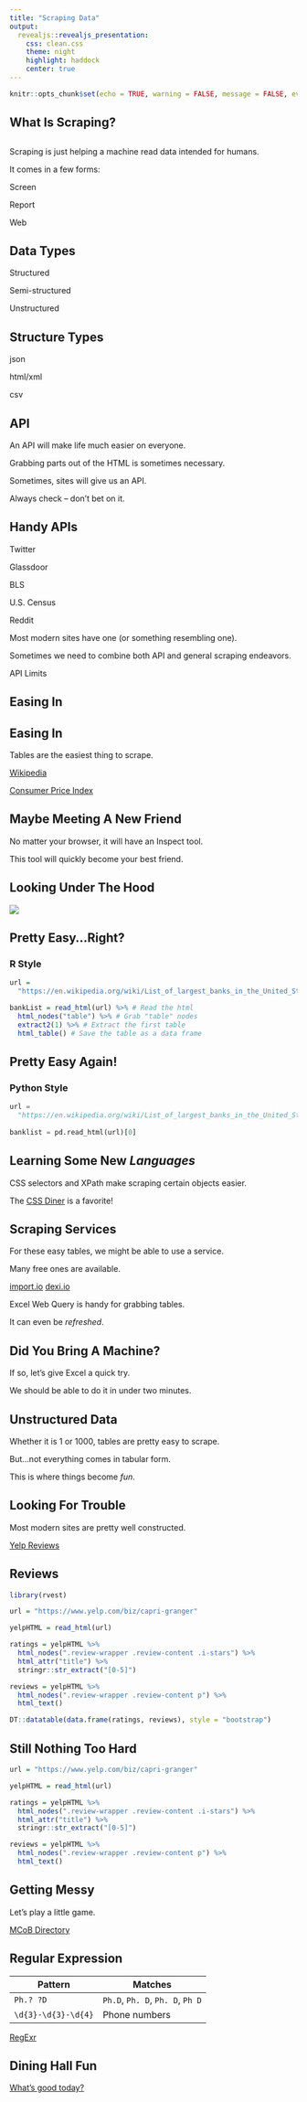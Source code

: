 ```yaml
---
title: "Scraping Data"
output:
  revealjs::revealjs_presentation:
    css: clean.css
    theme: night
    highlight: haddock
    center: true
---
```


```r
knitr::opts_chunk$set(echo = TRUE, warning = FALSE, message = FALSE, eval = FALSE)
```

## What Is Scraping?

## { data-background-image="https://media.giphy.com/media/ohONS2y8GTDoI/giphy.gif"}

## { data-background-image="https://media.giphy.com/media/4UzW8S83pWoKs/giphy.gif"}

## { data-background-image="https://media4.giphy.com/media/l46C6sdSa5DVSJnLG/giphy.gif"}

##  

Scraping is just helping a machine read data intended for humans.

It comes in a few forms:

<span class="fragment fade-up">Screen</span>

<span class="fragment fade-up">Report</span>

<span class="fragment fade-up">Web</span>

## Data Types

Structured

Semi-structured

Unstructured

## Structure Types

<span class="fragment fade-up">json</span>

<span class="fragment fade-up">html/xml</span>

<span class="fragment fade-up">csv</span>


## API

An API will make life much easier on everyone.

Grabbing parts out of the HTML is sometimes necessary.

Sometimes, sites will give us an API.

Always check -- don't bet on it.


## Handy APIs

Twitter

Glassdoor

BLS

U.S. Census

Reddit

Most modern sites have one (or something resembling one).

Sometimes we need to combine both API and general scraping endeavors.

API Limits

## Easing In

## Easing In

Tables are the easiest thing to scrape.

<a href="https://en.wikipedia.org/wiki/List_of_largest_banks_in_the_United_States">Wikipedia</a>

<a href="http://www.usinflationcalculator.com/inflation/consumer-price-index-and-annual-percent-changes-from-1913-to-2008/">Consumer Price Index</a>


## Maybe Meeting A New Friend

No matter your browser, it will have an <span class="func">Inspect</span> tool.

This tool will quickly become your best friend.

## Looking Under The Hood

![](tableScreen.PNG)

## Pretty Easy...Right?

### R Style

```r
url = 
  "https://en.wikipedia.org/wiki/List_of_largest_banks_in_the_United_States"

bankList = read_html(url) %>% # Read the html
  html_nodes("table") %>% # Grab "table" nodes
  extract2(1) %>% # Extract the first table
  html_table() # Save the table as a data frame
```

## Pretty Easy Again!

### Python Style

```python
url = 
  "https://en.wikipedia.org/wiki/List_of_largest_banks_in_the_United_States"
  
banklist = pd.read_html(url)[0]
```


## Learning Some New *Languages*

CSS selectors and XPath make scraping certain objects easier.

The <a href="https://flukeout.github.io/">CSS Diner</a> is a favorite!


## Scraping Services

For these easy tables, we might be able to use a service.

Many free ones are available.

[import.io](https://www.import.io/)
[dexi.io](https://app.dexi.io/)

Excel Web Query is handy for grabbing tables.

It can even be *refreshed*.

## Did You Bring A Machine?

If so, let's give Excel a quick try.

We should be able to do it in under two minutes.

## { data-background-image="http://ressources.blogdumoderateur.com/2015/12/hackerman.gif"}

## Unstructured Data

Whether it is 1 or 1000, tables are pretty easy to scrape.

But...not everything comes in tabular form.

This is where things become *fun*.

## Looking For Trouble

Most modern sites are pretty well constructed.

<a href="https://www.yelp.com/biz/capri-granger">Yelp Reviews</a>


## Reviews

```r
library(rvest)

url = "https://www.yelp.com/biz/capri-granger"

yelpHTML = read_html(url)

ratings = yelpHTML %>% 
  html_nodes(".review-wrapper .review-content .i-stars") %>% 
  html_attr("title") %>% 
  stringr::str_extract("[0-5]")

reviews = yelpHTML %>% 
  html_nodes(".review-wrapper .review-content p") %>% 
  html_text()

DT::datatable(data.frame(ratings, reviews), style = "bootstrap")
```


## Still Nothing Too Hard

```r
url = "https://www.yelp.com/biz/capri-granger"

yelpHTML = read_html(url)

ratings = yelpHTML %>% 
  html_nodes(".review-wrapper .review-content .i-stars") %>% 
  html_attr("title") %>% 
  stringr::str_extract("[0-5]")

reviews = yelpHTML %>% 
  html_nodes(".review-wrapper .review-content p") %>% 
  html_text()
```


## Getting Messy

Let's play a little game.

<a href="http://mendoza.nd.edu/research-and-faculty/directory/">MCoB Directory</a>


## Regular Expression

| Pattern             | Matches                          |
|---------------------|----------------------------------|
| `Ph.? ?D`           | `Ph.D`, `Ph. D`, `Ph. D`, `Ph D` |
| `\d{3}-\d{3}-\d{4}` | Phone numbers                    |

[RegExr](http://regexr.com/)


## Dining Hall Fun

<a href="http://www3.nd.edu/~gjiang3/dining/">What's good today?</a>

## { data-background-image="https://media3.giphy.com/media/l3UcrZHrGW2CjHXqM/giphy.gif"}